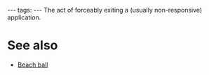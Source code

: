 ---
tags:
---
The act of forceably exiting a (usually non-responsive) application.

= See also =

* [[Beach ball]]
